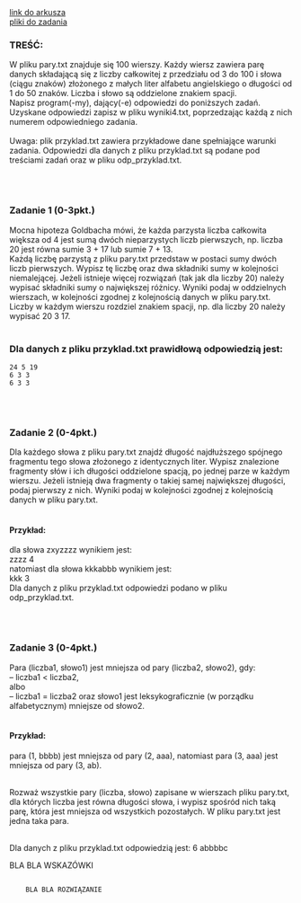 
<div className="box_link"><a className="link" target="_blank" href="https://cke.gov.pl/images/_EGZAMIN_MATURALNY_OD_2015/Arkusze_egzaminacyjne/2020/formula_od_2015/informatyka/MIN-R2_1P-202.pdf">link do arkusza</a>
<br/>
<a className="link" href="http://cke.gov.pl/images/_EGZAMIN_MATURALNY_OD_2015/Arkusze_egzaminacyjne/2020/formula_od_2015/informatyka/Dane_PR2.zip">pliki do zadania</a>
<br/>
</div>

### TREŚĆ:
W pliku pary.txt znajduje się 100 wierszy. Każdy wiersz zawiera parę danych składającą
się z liczby całkowitej z przedziału od 3 do 100 i słowa (ciągu znaków) złożonego z małych
liter alfabetu angielskiego o długości od 1 do 50 znaków. Liczba i słowo są oddzielone znakiem
spacji.<br/>
Napisz <span className="bold">program(-my)</span>, dający(-e) odpowiedzi do poniższych zadań. Uzyskane odpowiedzi
zapisz w pliku wyniki4.txt, poprzedzając każdą z nich numerem odpowiedniego zadania.<br/><br/>
<span className="bold">Uwaga</span>: plik przyklad.txt zawiera przykładowe dane spełniające warunki zadania.
Odpowiedzi dla danych z pliku przyklad.txt są podane pod treściami zadań oraz w pliku
odp_przyklad.txt. 

<br/><br/>

### Zadanie 1   (0-3pkt.)
Mocna hipoteza Goldbacha mówi, że każda parzysta liczba całkowita większa od 4 jest sumą
<span className="bold">dwóch nieparzystych</span> liczb pierwszych, np. liczba 20 jest równa sumie 3 + 17 lub sumie
7 + 13.<br/>
Każdą <span className="bold">liczbę parzystą</span> z pliku pary.txt przedstaw w postaci sumy dwóch liczb pierwszych.
Wypisz tę liczbę oraz dwa składniki sumy w kolejności niemalejącej. Jeżeli istnieje więcej
rozwiązań (tak jak dla liczby 20) należy wypisać składniki sumy o największej różnicy.
Wyniki podaj w oddzielnych wierszach, w kolejności zgodnej z kolejnością danych w pliku
pary.txt. Liczby w każdym wierszu rozdziel znakiem spacji, np. dla liczby 20 należy
wypisać 20 3 17.<br/><br/>

### Dla danych z pliku przyklad.txt prawidłową odpowiedzią jest:

```
24 5 19
6 3 3
6 3 3 
```
<br/><br/>

### Zadanie 2   (0-4pkt.)
Dla każdego słowa z pliku pary.txt znajdź długość najdłuższego spójnego fragmentu tego
słowa złożonego z identycznych liter. Wypisz znalezione fragmenty słów i ich długości
oddzielone spacją, po jednej parze w każdym wierszu. Jeżeli istnieją dwa fragmenty o takiej
samej największej długości, podaj pierwszy z nich. Wyniki podaj w kolejności zgodnej
z kolejnością danych w pliku pary.txt.<br/><br/>

#### Przykład:
dla słowa zxyzzzz wynikiem jest:<br/>
zzzz 4<br/>
natomiast dla słowa kkkabbb wynikiem jest:<br/>
kkk 3<br/>
Dla danych z pliku przyklad.txt odpowiedzi podano w pliku odp_przyklad.txt. 

<br/><br/>

### Zadanie 3   (0-4pkt.)
Para (liczba1, słowo1) jest <span className="bold">mniejsza</span> od pary (liczba2, słowo2), gdy:<br/>
– liczba1 < liczba2,<br/>
albo<br/>
– liczba1 = liczba2 oraz słowo1 jest leksykograficznie (w porządku alfabetycznym)
mniejsze od słowo2.<br/><br/>

#### Przykład:
para (1, bbbb) jest mniejsza od pary (2, aaa), natomiast para (3, aaa) jest mniejsza od pary
(3, ab).<br/><br/>

Rozważ wszystkie pary (liczba, słowo) zapisane w wierszach pliku pary.txt, dla których
<span className="bold">liczba jest równa długości słowa</span>, i wypisz spośród nich taką parę, która jest mniejsza od
wszystkich pozostałych. W pliku pary.txt jest jedna taka para.<br/><br/>

Dla danych z pliku przyklad.txt odpowiedzią jest:
6 abbbbc

<Dropdown title="WSKAZÓWKI">
    <p>
    BLA BLA WSKAZÓWKI
    </p>
</Dropdown>

<Dropdown title="PRZYKŁADOWE ROZWIĄZANIE">
    <Code>
    BLA BLA ROZWIĄZANIE
    </Code>
</Dropdown>